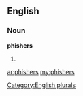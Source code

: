 ==English==

===Noun===
'''phishers'''

# {{plural of|[[phisher]]}}

[[Category:English plurals]]

[[ar:phishers]]
[[my:phishers]]
